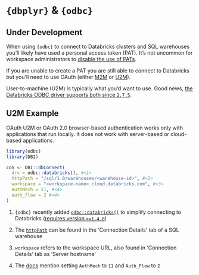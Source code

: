 # `{dbplyr}` & `{odbc}`

::: callout-caution
## Under Development
:::

When using `{odbc}` to connect to Databricks clusters and SQL warehouses you'll likely have used a personal access token (PAT). It's not uncommon for workspace administrators to [disable the use of PATs](https://docs.databricks.com/en/admin/access-control/tokens.html#enable-or-disable-personal-access-token-authentication-for-the-workspace).

If you are unable to create a PAT you are still able to connect to Databricks but you'll need to use OAuth (either [M2M](https://docs.databricks.com/en/dev-tools/auth/oauth-m2m.html) or [U2M](https://docs.databricks.com/en/dev-tools/auth/oauth-u2m.html)).

User-to-machine (U2M) is typically what you'd want to use. Good news, [the Databricks ODBC driver supports both since `2.7.5`](https://docs.databricks.com/en/integrations/odbc/authentication.html#oauth-20-tokens).

## U2M Example

::: callout-note
OAuth U2M or OAuth 2.0 browser-based authentication works only with applications that run locally. It does not work with server-based or cloud-based applications.
:::

```r
library(odbc)
library(DBI)

con <- DBI::dbConnect(
  drv = odbc::databricks(), #<1>
  httpPath = "/sql/1.0/warehouses/<warehouse-id>", #<2>
  workspace = "<workspace-name>.cloud.databricks.com", #<3>
  authMech = 11, #<4>
  auth_flow = 2 #<4>
)
```

1.  `{odbc}` recently added [`odbc::databricks()`](https://odbc.r-dbi.org/reference/databricks.html) to simplify connecting to Databricks ([requires version `>=1.4.0`](https://github.com/r-dbi/odbc/blob/main/NEWS.md#odbc-140))

2.  The [`httpPath`](https://docs.databricks.com/en/integrations/compute-details.html) can be found in the 'Connection Details' tab of a SQL warehouse

3.  `workspace` refers to the workspace URL, also found in 'Connection Details' tab as 'Server hostname'

4.  The [docs](https://docs.databricks.com/en/integrations/odbc/authentication.html#oauth-user-to-machine-u2m-authentication) mention setting `AuthMech` to `11` and `Auth_Flow` to `2`
